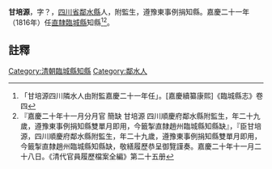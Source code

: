 {{明清人物信息框
| 姓名 = 甘培源 
| 原名 = 
| 圖片名稱=  
| 圖片大小 = 220px
| 圖片說明 =  
| 最高職務 = [[直隸|直隸]][[臨城縣|臨城縣]]知縣
| 國家 = 大清
| 爵位 =
| 籍貫 = [[四川省|四川省]][[鄰水縣|鄰水縣]]
| 族裔 =  
| 旗籍 =  
| 字號 =  
| 諡號 = 
| 出生日期 = 
| 出生地點 =
| 逝世日期 =  
| 逝世地點 = 
| 墓葬 = 
| 配偶 =  
| 親屬 =   祖[[甘文林|甘文林]]；父[[甘采和|甘采和]]
| 出身 = 
*  附監生
| 經歷 = 
| 著作 =  
*
*
*
}}
'''甘培源'''{{BD|？年||？年||}}，字？，[[四川省|四川省]][[鄰水縣|鄰水縣]]人，附監生，遵豫東事例捐知縣。嘉慶二十一年（1816年）任[[直隸|直隸]][[臨城縣|臨城縣]]知縣<ref>「甘培源四川隣水人由附監嘉慶二十一年任」。[嘉慶續纂康熙]《臨城縣志》卷四</ref><ref>『嘉慶二十年十一月分月官 簡缺 甘培源 四川順慶府鄰水縣附監生，年二十九歲，遵豫東事例捐知縣雙單月即用，今籤掣直隸趙州臨城縣知縣缺』，『臣甘培源，四川順慶府鄰水縣附監生，年二十九歲，遵豫東事例捐知縣雙單月即用，今籤掣直隸趙州臨城縣知縣缺，敬繕履歷恭呈御覽謹奏。嘉慶二十年十一月二十八日。《清代官員履歷檔案全編》第二十五册</ref>。
==註釋==
{{reflist}}
{{清朝人物小作品}}
[[Category:清朝臨城縣知縣|Category:清朝臨城縣知縣]]
[[Category:鄰水人|Category:鄰水人]]